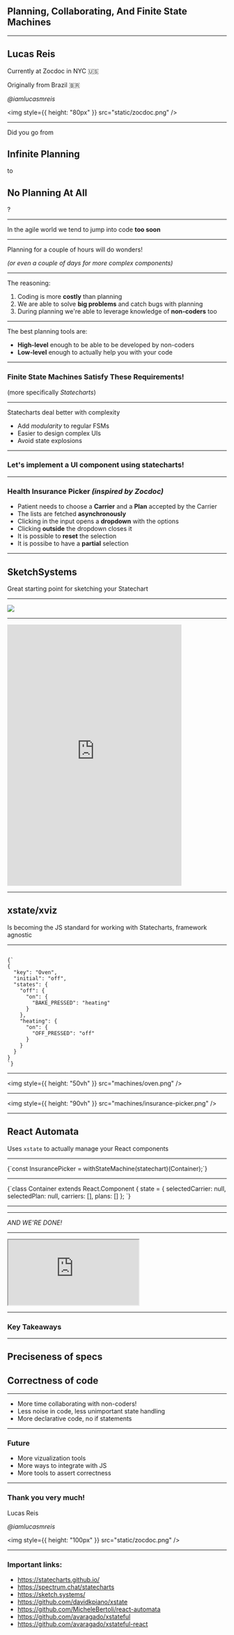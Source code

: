 ## Planning, Collaborating, And Finite State Machines

---

## Lucas Reis

Currently at Zocdoc in NYC 🇺🇸

Originally from Brazil 🇧🇷

_@iamlucasmreis_

<img style={{ height: "80px" }} src="static/zocdoc.png" />

---

Did you go from 

## Infinite Planning

to 

## No Planning At All

?

---

In the agile world we tend to jump into code **too soon**

---

Planning for a couple of hours will do wonders! 

_(or even a couple of days for more complex components)_

---

The reasoning:

1. Coding is more **costly** than planning
2. We are able to solve **big problems** and catch bugs with planning
3. During planning we're able to leverage knowledge of **non-coders** too 

---

The best planning tools are:

* **High-level** enough to be able to be developed by non-coders
* **Low-level** enough to actually help you with your code

---

### Finite State Machines Satisfy These Requirements!

(more specifically _Statecharts_)

---

Statecharts deal better with complexity 

* Add _modularity_ to regular FSMs
* Easier to design complex UIs
* Avoid state explosions

---

### Let's implement a UI component using statecharts!

---

### Health Insurance Picker _(inspired by Zocdoc)_

* Patient needs to choose a **Carrier** and a **Plan** accepted by the Carrier
* The lists are fetched **asynchronously**
* Clicking in the input opens a **dropdown** with the options
* Clicking **outside** the dropdown closes it
* It is possible to **reset** the selection
* It is possibe to have a **partial** selection

---

## SketchSystems

Great starting point for sketching your Statechart

---

<img src="static/sketch-systems-code.png" />

---

<iframe 
    src="https://sketch.systems/lucasmreis/sketch/13f3650ed126fd197855716a28588da6"
    frameborder="no"
    width="400"
    height="600">
</iframe>

---

## xstate/xviz

Is becoming the JS standard for working with Statecharts, framework agnostic

---


<Code>
{`
{
  "key": "Oven",
  "initial": "off",
  "states": {
    "off": {
      "on": {
        "BAKE_PRESSED": "heating"
      }
    },
    "heating": {
      "on": {
        "OFF_PRESSED": "off"
      }
    }
  }
}
`}
</Code>

---

<img style={{ height: "50vh" }} src="machines/oven.png" />

---

<img style={{ height: "90vh" }} src="machines/insurance-picker.png" />

---

## React Automata

Uses `xstate` to actually manage your React components

---

<SyntaxHighlighter language='jsx' style={darcula}>
{`const InsurancePicker = withStateMachine(statechart)(Container);`} 
</SyntaxHighlighter>

---

<div style={{ fontSize: '0.8em' }}>
<SyntaxHighlighter language='jsx' style={darcula}>
{`class Container extends React.Component {
  state = {
    selectedCarrier: null,
    selectedPlan: null,
    carriers: [],
    plans: []
  };
`}
</SyntaxHighlighter>
</div>

---


<ImageV src="static/whole-component.png"/>

---

_AND WE'RE DONE!_

---

<iframe 
    src="https://codesandbox.io/embed/7y5286moy1"  
    style={{ width: 500, borderRadius: "4px", overflow: "hidden", height: 500 }}
    sandbox="allow-modals allow-forms allow-popups allow-scripts allow-same-origin">
</iframe>

---

### Key Takeaways

---

## Preciseness of specs
## Correctness of code

---

* More time collaborating with non-coders!
* Less noise in code, less unimportant state handling
* More declarative code, no if statements

---

### Future

* More vizualization tools
* More ways to integrate with JS 
* More tools to assert correctness

---

### Thank you very much!

Lucas Reis

_@iamlucasmreis_

<img style={{ height: "100px" }} src="static/zocdoc.png" />

---

### Important links:

* https://statecharts.github.io/
* https://spectrum.chat/statecharts
* https://sketch.systems/
* https://github.com/davidkpiano/xstate
* https://github.com/MicheleBertoli/react-automata
* https://github.com/avaragado/xstateful
* https://github.com/avaragado/xstateful-react

